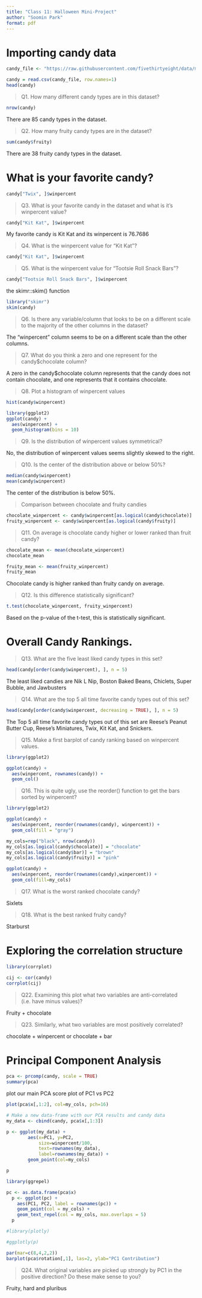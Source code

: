 ```yaml
---
title: "Class 11: Halloween Mini-Project"
author: "Soomin Park"
format: pdf
---
```


# Importing candy data

```r
candy_file <- "https://raw.githubusercontent.com/fivethirtyeight/data/master/candy-power-ranking/candy-data.csv"

candy = read.csv(candy_file, row.names=1)
head(candy)

```

> Q1. How many different candy types are in this dataset?

```r
nrow(candy)
```

There are 85 candy types in the dataset. 

> Q2. How many fruity candy types are in the dataset?

```r
sum(candy$fruity)
```

There are 38 fruity candy types in the dataset. 

# What is your favorite candy?

```r
candy["Twix", ]$winpercent
```

> Q3. What is your favorite candy in the dataset and what is it’s winpercent value?

```r
candy["Kit Kat", ]$winpercent
```

My favorite candy is Kit Kat and its winpercent is 76.7686

> Q4. What is the winpercent value for “Kit Kat”?

```r
candy["Kit Kat", ]$winpercent
```


> Q5. What is the winpercent value for “Tootsie Roll Snack Bars”?

```r
candy["Tootsie Roll Snack Bars", ]$winpercent
```

the skimr::skim() function

```r
library("skimr")
skim(candy)
```


> Q6. Is there any variable/column that looks to be on a different scale to the majority of the other columns in the dataset?

The "winpercent" column seems to be on a different scale than the other columns.


> Q7. What do you think a zero and one represent for the candy$chocolate column?

A zero in the candy$chocolate column represents that the candy does not contain chocolate, and one represents that it contains chocolate.

> Q8. Plot a histogram of winpercent values

```r
hist(candy$winpercent)
```

```r
library(ggplot2)
ggplot(candy) +
  aes(winpercent) +
  geom_histogram(bins = 10)
```

> Q9. Is the distribution of winpercent values symmetrical?

No, the distribution of winpercent values seems slightly skewed to the right. 

> Q10. Is the center of the distribution above or below 50%?

```r
median(candy$winpercent)
mean(candy$winpercent)
```

The center of the distribution is below 50%. 

> Comparison between chocolate and fruity candies

```r
chocolate_winpercent <- candy$winpercent[as.logical(candy$chocolate)]
fruity_winpercent <- candy$winpercent[as.logical(candy$fruity)]
```

> Q11. On average is chocolate candy higher or lower ranked than fruit candy?

```r
chocolate_mean <- mean(chocolate_winpercent)
chocolate_mean

fruity_mean <- mean(fruity_winpercent)
fruity_mean
```

Chocolate candy is higher ranked than fruity candy on average. 

> Q12. Is this difference statistically significant?

```r
t.test(chocolate_winpercent, fruity_winpercent)
```

Based on the p-value of the t-test, this is statistically significant. 

# Overall Candy Rankings.

> Q13. What are the five least liked candy types in this set?

```r
head(candy[order(candy$winpercent), ], n = 5)
```

The least liked candies are Nik L Nip, Boston Baked Beans, Chiclets, Super Bubble, and Jawbusters

> Q14. What are the top 5 all time favorite candy types out of this set?

```r
head(candy[order(candy$winpercent, decreasing = TRUE), ], n = 5)
```

The Top 5 all time favorite candy types out of this set are Reese's Peanut Butter Cup, Reese's Miniatures, Twix, Kit Kat, and Snickers. 

> Q15. Make a first barplot of candy ranking based on winpercent values.

```r
library(ggplot2)

ggplot(candy) + 
  aes(winpercent, rownames(candy)) +
  geom_col()
```

> Q16. This is quite ugly, use the reorder() function to get the bars sorted by winpercent?

```r
library(ggplot2)

ggplot(candy) + 
  aes(winpercent, reorder(rownames(candy), winpercent)) +
  geom_col(fill = "gray")
```

```r
my_cols=rep("black", nrow(candy))
my_cols[as.logical(candy$chocolate)] = "chocolate"
my_cols[as.logical(candy$bar)] = "brown"
my_cols[as.logical(candy$fruity)] = "pink"
```

```r
ggplot(candy) + 
  aes(winpercent, reorder(rownames(candy),winpercent)) +
  geom_col(fill=my_cols) 
```


> Q17. What is the worst ranked chocolate candy?

Sixlets

> Q18. What is the best ranked fruity candy?

Starburst

# Exploring the correlation structure

```r
library(corrplot)

cij <- cor(candy)
corrplot(cij)
```


> Q22. Examining this plot what two variables are anti-correlated (i.e. have minus values)?

Fruity + chocolate

> Q23. Similarly, what two variables are most positively correlated?

chocolate + winpercent or chocolate + bar

# Principal Component Analysis

```r
pca <- prcomp(candy, scale = TRUE)
summary(pca)
```

plot our main PCA score plot of PC1 vs PC2

```r
plot(pca$x[,1:2], col=my_cols, pch=16)
```

```r
# Make a new data-frame with our PCA results and candy data
my_data <- cbind(candy, pca$x[,1:3])

p <- ggplot(my_data) + 
        aes(x=PC1, y=PC2, 
            size=winpercent/100,  
            text=rownames(my_data),
            label=rownames(my_data)) +
        geom_point(col=my_cols)

p
```

```r
library(ggrepel)

pc <- as.data.frame(pca$x)
  p <- ggplot(pc) +
    aes(PC1, PC2, label = rownames(pc)) +
    geom_point(col = my_cols) +
    geom_text_repel(col = my_cols, max.overlaps = 5)
  p
```

```r
#library(plotly)

#ggplotly(p)
```

```r
par(mar=c(8,4,2,2))
barplot(pca$rotation[,1], las=2, ylab="PC1 Contribution")
```

> Q24. What original variables are picked up strongly by PC1 in the positive direction? Do these make sense to you?

Fruity, hard and pluribus 